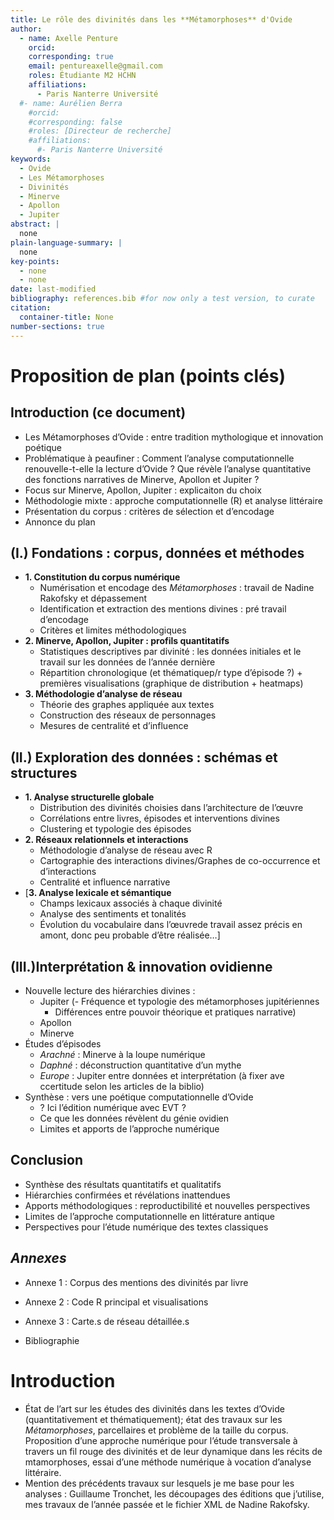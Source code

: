 ```yaml
---
title: Le rôle des divinités dans les **Métamorphoses** d'Ovide
author:
  - name: Axelle Penture
    orcid: 
    corresponding: true
    email: pentureaxelle@gmail.com
    roles: Étudiante M2 HCHN 
    affiliations:
      - Paris Nanterre Université
  #- name: Aurélien Berra
    #orcid: 
    #corresponding: false
    #roles: [Directeur de recherche]
    #affiliations:
      #- Paris Nanterre Université 
keywords:
  - Ovide
  - Les Métamorphoses
  - Divinités
  - Minerve
  - Apollon 
  - Jupiter
abstract: |
  none
plain-language-summary: |
  none
key-points:
  - none
  - none
date: last-modified
bibliography: references.bib #for now only a test version, to curate
citation:
  container-title: None
number-sections: true
---
```


# Proposition de plan (points clés)

```{=html}
<!--## Plan du M1 

I. La structure des *Métamorphoses* : le travail de Gilles Tronchet 

1. Le découpage des *Métamorphoses* 
Considérations générales 
La définition de l’épisode 
Le premier découpage de Gilles Tronchet 

2. Les typologies des métamorphoses 
Métamorphose : définitions 
Typologie des métamorphoses par catégorie et par genre 

3. Les schémas narratifs actanciels ou « algorithmes » 

II. Préparation à l’exploration numérique de la structure dans les Métamorphoses

1. Extraction de la méthode et des données 
Les restrictions de la méthode de Gilles Tronchet dans le cadre d’une démarche
numérique 
Vers une exploration numérique 

2. Exploration numérique : adapter les données 
Travail autour des classifications 
Traitement numérique du texte 

3. Balayage lexical préliminaire avec Voyant Tools 
Exploration de l’oeuvre 
Exploration des épisodes des métamorphoses 

III. Exploration numérique des Métamorphoses : réseaux et échelles de la
métamorphose. 

1. Analyse structurelle globale 
Visualisation et analyse de la place des métamorphoses au sein du texte selon la
caractérisation de Tronchet
Analyse quantitative des vers dédiés à la métamorphose à l’échelle de l'oeuvre 

2. Analyse de réseaux 
Qui transforme qui ?
En quoi transforme qui ?

3. Modèle d’analyse d’une métamorphose
-->
```

## Introduction (ce document)

-   Les Métamorphoses d'Ovide : entre tradition mythologique et innovation poétique
-   Problématique à peaufiner : Comment l'analyse computationnelle renouvelle-t-elle la lecture d'Ovide ? Que révèle l'analyse quantitative des fonctions narratives de Minerve, Apollon et Jupiter ?
-   Focus sur Minerve, Apollon, Jupiter : explicaiton du choix
-   Méthodologie mixte : approche computationnelle (R) et analyse littéraire
-   Présentation du corpus : critères de sélection et d'encodage
-   Annonce du plan

## **(I.) Fondations : corpus, données et méthodes**

-   **1. Constitution du corpus numérique**
    -   Numérisation et encodage des *Métamorphoses* : travail de Nadine Rakofsky et dépassement
    -   Identification et extraction des mentions divines : pré travail d'encodage
    -   Critères et limites méthodologiques
-   **2. Minerve, Apollon, Jupiter : profils quantitatifs**
    -   Statistiques descriptives par divinité : les données initiales et le travail sur les données de l'année dernière
    -   Répartition chronologique (et thématiquep/r type d'épisode ?) + premières visualisations (graphique de distribution + heatmaps)
-   **3. Méthodologie d'analyse de réseau**
    -   Théorie des graphes appliquée aux textes
    -   Construction des réseaux de personnages
    -   Mesures de centralité et d'influence

## **(II.) Exploration des données : schémas et structures**

-   **1. Analyse structurelle globale**
    -   Distribution des divinités choisies dans l'architecture de l'œuvre
    -   Corrélations entre livres, épisodes et interventions divines
    -   Clustering et typologie des épisodes
-   **2. Réseaux relationnels et interactions**
    -   Méthodologie d'analyse de réseau avec R
    -   Cartographie des interactions divines/Graphes de co-occurrence et d'interactions
    -   Centralité et influence narrative
-   \[**3. Analyse lexicale et sémantique**
    -   Champs lexicaux associés à chaque divinité
    -   Analyse des sentiments et tonalités
    -   Évolution du vocabulaire dans l'œuvre\pas de travail assez précis en amont, donc peu probable d'être réalisée...]

## **(III.)Interprétation & innovation ovidienne**

-   Nouvelle lecture des hiérarchies divines :
    -   Jupiter (- Fréquence et typologie des métamorphoses jupitériennes
        -   Différences entre pouvoir théorique et pratiques narrative)
    -   Apollon
    -   Minerve
-   Études d'épisodes
    -   *Arachné* : Minerve à la loupe numérique
    -   *Daphné* : déconstruction quantitative d'un mythe
    -   *Europe* : Jupiter entre données et interprétation (à fixer ave ccertitude selon les articles de la biblio)
-   Synthèse : vers une poétique computationnelle d'Ovide
    - ? Ici l'édition numérique avec EVT ?
    -   Ce que les données révèlent du génie ovidien
    -   Limites et apports de l'approche numérique

## Conclusion

-   Synthèse des résultats quantitatifs et qualitatifs
-   Hiérarchies confirmées et révélations inattendues
-   Apports méthodologiques : reproductibilité et nouvelles perspectives
-   Limites de l'approche computationnelle en littérature antique
-   Perspectives pour l'étude numérique des textes classiques

## *Annexes*

-   Annexe 1 : Corpus des mentions des divinités par livre

-   Annexe 2 : Code R principal et visualisations

-   Annexe 3 : Carte.s de réseau détaillée.s

-   Bibliographie

# Introduction

-   État de l'art sur les études des divinités dans les textes d'Ovide (quantitativement et thématiquement); état des travaux sur les *Métamorphoses*, parcellaires et problème de la taille du corpus. Proposition d'une approche numérique pour l'étude transversale à travers un fil rouge des divinités et de leur dynamique dans les récits de mtamorphoses, essai d'une méthode numérique à vocation d'analyse littéraire.
-   Mention des précédents travaux sur lesquels je me base pour les analyses : Guillaume Tronchet, les découpages des éditions que j'utilise, mes travaux de l'année passée et le fichier XML de Nadine Rakofsky.

::: {#refs}
:::
